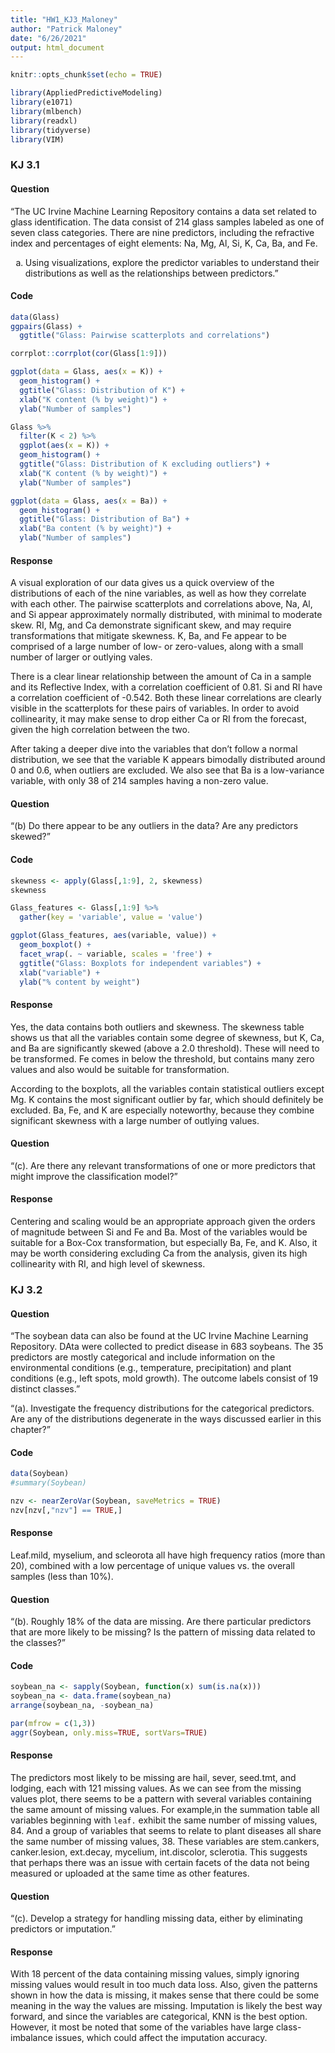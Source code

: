 ---
title: "HW1_KJ3_Maloney"
author: "Patrick Maloney"
date: "6/26/2021"
output: html_document
---

```{r setup, include=FALSE}
knitr::opts_chunk$set(echo = TRUE)
```

```{r}
library(AppliedPredictiveModeling)
library(e1071)
library(mlbench)
library(readxl)
library(tidyverse)
library(VIM)
```
### KJ 3.1

#### Question

"The UC Irvine Machine Learning Repository contains a data set related to glass identification. The data consist of 214 glass samples labeled as one of seven class categories. There are nine predictors, including the refractive index and percentages of eight elements: Na, Mg, Al, Si, K, Ca, Ba, and Fe.

(a) Using visualizations, explore the predictor variables to understand their distributions as well as the relationships between predictors."

#### Code

```{r, warning = FALSE, message = FALSE}
data(Glass)
ggpairs(Glass) +
  ggtitle("Glass: Pairwise scatterplots and correlations")

corrplot::corrplot(cor(Glass[1:9]))

ggplot(data = Glass, aes(x = K)) +
  geom_histogram() +
  ggtitle("Glass: Distribution of K") +
  xlab("K content (% by weight)") +
  ylab("Number of samples")

Glass %>%
  filter(K < 2) %>%
  ggplot(aes(x = K)) +
  geom_histogram() +
  ggtitle("Glass: Distribution of K excluding outliers") +
  xlab("K content (% by weight)") +
  ylab("Number of samples")

ggplot(data = Glass, aes(x = Ba)) +
  geom_histogram() +
  ggtitle("Glass: Distribution of Ba") +
  xlab("Ba content (% by weight)") +
  ylab("Number of samples")

```
#### Response

A visual exploration of our data gives us a quick overview of the distributions of each of the nine variables, as well as how they correlate with each other. The pairwise scatterplots and correlations above, Na, Al, and Si appear approximately normally distributed, with minimal to moderate skew. RI, Mg, and Ca demonstrate significant skew, and may require transformations that mitigate skewness. K, Ba, and Fe appear to be comprised of a large number of low- or zero-values, along with a small number of larger or outlying vales. 

There is a clear linear relationship between the amount of Ca in a sample and its Reflective Index, with a correlation coefficient of 0.81. Si and RI have a correlation coefficient of -0.542. Both these linear correlations are clearly visible in the scatterplots for these pairs of variables. In order to avoid collinearity, it may make sense to drop either Ca or RI from the forecast, given the high correlation between the two.

After taking a deeper dive into the variables that don't follow a normal distribution, we see that the variable K appears bimodally distributed around 0 and 0.6, when outliers are excluded. We also see that Ba is a low-variance variable, with only 38 of 214 samples having a non-zero value.


#### Question

"(b) Do there appear to be any outliers in the data? Are any predictors skewed?"

#### Code

```{r, warning = FALSE, message = FALSE}
skewness <- apply(Glass[,1:9], 2, skewness)
skewness

Glass_features <- Glass[,1:9] %>%
  gather(key = 'variable', value = 'value')

ggplot(Glass_features, aes(variable, value)) +
  geom_boxplot() +
  facet_wrap(. ~ variable, scales = 'free') +
  ggtitle("Glass: Boxplots for independent variables") +
  xlab("variable") +
  ylab("% content by weight")
```
#### Response

Yes, the data contains both outliers and skewness. The skewness table shows us that all the variables contain some degree of skewness, but K, Ca, and Ba are significantly skewed (above a 2.0 threshold). These will need to be transformed. Fe comes in below the threshold, but contains many zero values and also would be suitable for transformation.

According to the boxplots, all the variables contain statistical outliers except Mg. K contains the most significant outlier by far, which should definitely be excluded. Ba, Fe, and K are especially noteworthy, because they combine significant skewness with a large number of outlying values.

#### Question

"(c). Are there any relevant transformations of one or more predictors that might improve the classification model?"

#### Response

Centering and scaling would be an appropriate approach given the orders of magnitude between Si and Fe and Ba. Most of the variables would be suitable for a Box-Cox transformation, but especially Ba, Fe, and K. Also, it may be worth considering excluding Ca from the analysis, given its high collinearity with RI, and high level of skewness. 

### KJ 3.2

#### Question

"The soybean data can also be found at the UC Irvine Machine Learning Repository. DAta were collected to predict disease in 683 soybeans. The 35 predictors are mostly categorical and include information on the environmental conditions (e.g., temperature, precipitation) and plant conditions (e.g., left spots, mold growth). The outcome labels consist of 19 distinct classes."

"(a). Investigate the frequency distributions for the categorical predictors. Are any of the distributions degenerate in the ways discussed earlier in this chapter?"

#### Code

```{r, warning = FALSE, message = FALSE}
data(Soybean)
#summary(Soybean)

nzv <- nearZeroVar(Soybean, saveMetrics = TRUE)
nzv[nzv[,"nzv"] == TRUE,]
```
#### Response

Leaf.mild, myselium, and scleorota all have high frequency ratios (more than 20), combined with a low percentage of unique values vs. the overall samples (less than 10%).

#### Question

"(b). Roughly 18% of the data are missing. Are there particular predictors that are more likely to be missing? Is the pattern of missing data related to the classes?"

#### Code

```{r, warning = FALSE, message = FALSE}
soybean_na <- sapply(Soybean, function(x) sum(is.na(x)))
soybean_na <- data.frame(soybean_na)
arrange(soybean_na, -soybean_na)

par(mfrow = c(1,3))
aggr(Soybean, only.miss=TRUE, sortVars=TRUE)
```

#### Response

The predictors most likely to be missing are hail, sever, seed.tmt, and lodging, each with 121 missing values. As we can see from the missing values plot, there seems to be a pattern with several variables containing the same amount of missing values. For example,in the summation table all variables beginning with `leaf.` exhibit the same number of missing values, 84. And a group of variables that seems to relate to plant diseases all share the same number of missing values, 38. These variables are stem.cankers, canker.lesion, ext.decay, mycelium, int.discolor, sclerotia. This suggests that perhaps there was an issue with certain facets of the data not being measured or uploaded at the same time as other features. 

#### Question

"(c). Develop a strategy for handling missing data, either by eliminating predictors or imputation."

#### Response

With 18 percent of the data containing missing values, simply ignoring missing values would result in too much data loss. Also, given the patterns shown in how the data is missing, it makes sense that there could be some meaning in the way the values are missing. Imputation is likely the best way forward, and since the variables are categorical, KNN is the best option. However, it most be noted that some of the variables have large class-imbalance issues, which could affect the imputation accuracy.






